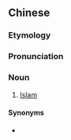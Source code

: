 {{also|绿教}}
==Chinese==
{{zh-forms|s=绿教}}

===Etymology===
{{w|Green in Islam|Green being the traditional colour in Islam.}}

===Pronunciation===
{{zh-pron
|m=lǜjiào
|c=luk6 gaau3
|cat=n
}}

===Noun===
{{zh-noun}}

# {{lb|zh|euphemistic|derogatory}} [[Islam]]

====Synonyms====
* {{zh-l|伊斯蘭教}}